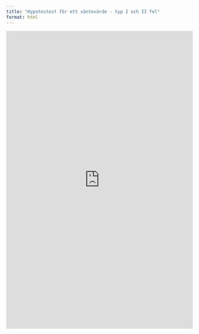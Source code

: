 ```yaml
---
title: "Hypotestest för ett väntevärde - typ I och II fel"
format: html
---
```


<iframe width="100%" height="806" frameborder="0"
  src="https://observablehq.com/embed/@mattiasvillani/hypotestest-for-ett-vantevarde@828?cells=viewof+inputs%2Cprobserrors%2Cplt_pdf"></iframe>